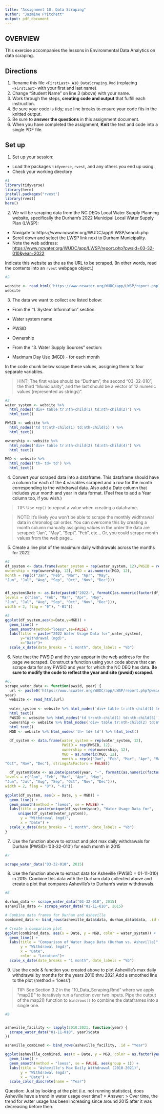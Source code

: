 ```yaml
---
title: "Assignment 10: Data Scraping"
author: "Jazmine Pritchett"
output: pdf_document
---
```


## OVERVIEW

This exercise accompanies the lessons in Environmental Data Analytics on data scraping. 

## Directions
1. Rename this file `<FirstLast>_A10_DataScraping.Rmd` (replacing `<FirstLast>` with your first and last name).
2. Change "Student Name" on line 3 (above) with your name.
3. Work through the steps, **creating code and output** that fulfill each instruction.
4. Be sure your code is tidy; use line breaks to ensure your code fits in the knitted output.
5. Be sure to **answer the questions** in this assignment document.
6. When you have completed the assignment, **Knit** the text and code into a single PDF file.


## Set up 
1. Set up your session:

* Load the packages `tidyverse`, `rvest`, and any others you end up using.
* Check your working directory

```r
#1 
library(tidyverse)
library(here)
install.packages("rvest")
library(rvest)
here()
```

2. We will be scraping data from the NC DEQs Local Water Supply Planning website, specifically the Durham's 2022 Municipal Local Water Supply Plan (LWSP): 
 * Navigate to https://www.ncwater.org/WUDC/app/LWSP/search.php
 * Scroll down and select the LWSP link next to Durham Municipality. 
 * Note the web address: <https://www.ncwater.org/WUDC/app/LWSP/report.php?pwsid=03-32-010&year=2022>
 
Indicate this website as the as the URL to be scraped. (In other words, read the contents into an `rvest` webpage object.)

```r
#2 

website <- read_html('https://www.ncwater.org/WUDC/app/LWSP/report.php?pwsid=03-32-010&year=2022')
website
```

3. The data we want to collect are listed below:

* From the "1. System Information" section:
 * Water system name
 * PWSID
 * Ownership
 
* From the "3. Water Supply Sources" section:
 * Maximum Day Use (MGD) - for each month

In the code chunk below scrape these values, assigning them to four separate variables.

>HINT: The first value should be "Durham", the second "03-32-010", the third "Municipality", and the last should be a vector of 12 numeric values (represented as strings)".

```r
#3 
water_system <- website %>% 
  html_nodes('div+ table tr:nth-child(1) td:nth-child(2)') %>% 
  html_text()

PWSID <- website %>% 
  html_nodes('td tr:nth-child(1) td:nth-child(5)') %>% 
  html_text()

ownership <- website %>% 
  html_nodes('div+ table tr:nth-child(2) td:nth-child(4)') %>% 
  html_text()

MGD <- website %>% 
  html_nodes('th~ td+ td') %>% 
  html_text()

```


4. Convert your scraped data into a dataframe. This dataframe should have a column for each of the 4 variables scraped and a row for the month corresponding to the withdrawal data. Also add a Date column that includes your month and year in data format. (Feel free to add a Year column too, if you wish.)

>TIP: Use `rep()` to repeat a value when creating a dataframe.

>NOTE: It's likely you won't be able to scrape the monthly widthrawal data in chronological order. You can overcome this by creating a month column manually assigning values in the order the data are scraped: "Jan", "May", "Sept", "Feb", etc... Or, you could scrape month values from the web page...

5. Create a line plot of the maximum daily withdrawals across the months for 2022

```r
#4 
df_system <- data.frame(water_system = rep(water_system, 12),PWSID = rep(PWSID, 12), 
ownership = rep(ownership, 12), MGD = as.numeric(MGD, 12),
month = rep(c("Jan", "Feb", "Mar", "Apr", "May", 
"Jun", "Jul", "Aug", "Sep", "Oct", "Nov", "Dec")))


df_system$Date <- as.Date(paste0("2022-", formatC(as.numeric(factor(df_system$month,
levels = c("Jan", "Feb", "Mar", "Apr", "May",
"Jun", "Jul", "Aug", "Sep", "Oct", "Nov", "Dec"))), 
width = 2, flag = "0"), "-01"))

#5 
ggplot(df_system,aes(x=Date,y=MGD)) + 
  geom_line() + 
  geom_smooth(method="loess",se=FALSE) +
  labs(title = paste("2022 Water Usage Data for",water_system),
       y="Withdrawal (mgd)",
       x="Date")+
  scale_x_date(date_breaks = "1 month", date_labels = "%b")
```

6. Note that the PWSID and the year appear in the web address for the page we scraped. Construct a function using your code above that can scrape data for any PWSID and year for which the NC DEQ has data. **Be sure to modify the code to reflect the year and site (pwsid) scraped**.

```r
#6. 
scrape_water_data <- function(pwsid, year) {
  url <- paste0('https://www.ncwater.org/WUDC/app/LWSP/report.php?pwsid=', pwsid, '&year=', 
year)
  website <- read_html(url)
  
  water_system <- website %>% html_nodes('div+ table tr:nth-child(1) td:nth-child(2)') %>% 
  html_text()
  PWSID <- website %>% html_nodes('td tr:nth-child(1) td:nth-child(5)') %>% html_text()
  ownership <- website %>% html_nodes('div+ table tr:nth-child(2) td:nth-child(4)') %>%
  html_text()
  MGD <- website %>% html_nodes('th~ td+ td') %>% html_text()
  
  df_system <- data.frame(water_system = rep(water_system, 12),
                          PWSID = rep(PWSID, 12),
                          ownership = rep(ownership, 12),
                          MGD = as.numeric(MGD, 12),
                          month = rep(c("Jan", "Feb", "Mar", "Apr", "May", "Jun", "Jul", "Aug", "Sep",
"Oct", "Nov", "Dec"), stringsAsFactors = FALSE))
  
  df_system$Date <- as.Date(paste0(year, "-", formatC(as.numeric(factor(df_system$month,
levels = c("Jan", "Feb", "Mar", "Apr", "May", 
"Jun", "Jul", "Aug", "Sep", "Oct", "Nov", "Dec"))),
width = 2, flag = "0"), "-01"))
  
ggplot(df_system, aes(x = Date, y = MGD)) + 
  geom_line() + 
  geom_smooth(method = "loess", se = FALSE) +
  labs(title = paste(unique(df_system$year), "Water Usage Data for", 
      unique(df_system$water_system)),
       y = "Withdrawal (mgd)",
       x = "Date") +
  scale_x_date(date_breaks = "1 month", date_labels = "%b")
}

```

7. Use the function above to extract and plot max daily withdrawals for Durham (PWSID='03-32-010') for each month in 2015

```r
#7 

scrape_water_data("03-32-010", 2015)

```

8. Use the function above to extract data for Asheville (PWSID = 01-11-010) in 2015. Combine this data with the Durham data collected above and create a plot that compares Asheville's to Durham's water withdrawals.

```r
#8 

durham_data <- scrape_water_data("03-32-010", 2015)
asheville_data <- scrape_water_data("01-11-010", 2015)

# Combine data frames for Durham and Asheville
combined_data <- bind_rows(asheville_data$data, durham_data$data, .id = "location")

# Create a comparison plot
ggplot(combined_data, aes(x = Date, y = MGD, color = water_system)) + 
  geom_line() +
  labs(title = "Comparison of Water Usage Data (Durham vs. Asheville)",
       y = "Withdrawal (mgd)",
       x = "Date",
       color = "Location")+
  scale_x_date(date_breaks = "1 month", date_labels = "%b")

```


9. Use the code & function you created above to plot Asheville's max daily withdrawal by months for the years 2010 thru 2021.Add a smoothed line to the plot (method = 'loess').

> TIP: See Section 3.2 in the "10_Data_Scraping.Rmd" where we apply "map2()" to iteratively run a function over two inputs. Pipe the output of the map2() function to `bindrows()` to combine the dataframes into a single one. 

```r
#9 


asheville_facility <- lapply(2010:2021, function(year) {
  scrape_water_data("01-11-010", year)$data
})

asheville_combined <- bind_rows(asheville_facility, .id = "Year")

ggplot(asheville_combined, aes(x = Date, y = MGD, color = as.factor(year(Date)))) +
  geom_line() +
  geom_smooth(method = "loess", se = FALSE, aes(group = 1)) + 
  labs(title = "Asheville's Max Daily Withdrawal (2010-2021)",
       y = "Withdrawal (mgd)",
       x = "Date") +
  scale_color_discrete(name = "Year")  

```

Question: Just by looking at the plot (i.e. not running statistics), does Asheville have a trend in water usage over time?
> Answer:
> Over time, the trend for water usage has been increasing since around 2015 after it was decreasing before then. 
